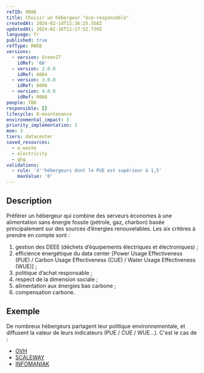```yaml
---
refID: 0086
title: Choisir un hébergeur "éco-responsable"
createdAt: 2024-02-14T12:36:25.558Z
updatedAt: 2024-02-16T11:17:52.739Z
language: fr
published: true
refType: RWEB
versions:
  - version: GreenIT
    idRef: '66'
  - version: 2.0.0
    idRef: 0084
  - version: 3.0.0
    idRef: 0086
  - version: 4.0.0
    idRef: 0086
people: TBD
responsible: []
lifecycle: 8-maintenance
environmental_impact: 3
priority_implementation: 3
moe: 3
tiers: datacenter
saved_resources:
  - e-waste
  - electricity
  - ghg
validations:
  - rule: 'd''hébergeurs dont le PUE est supérieur à 1,5'
    maxValue: '0'
---
```


## Description

Préférer un hébergeur qui combine des serveurs économes à une alimentation sans énergie fossile (pétrole, gaz, charbon)
basée principalement sur des sources d’énergies renouvelables.
Les six critères à prendre en compte sont :

1. gestion des DEEE (déchets d’équipements électriques et électroniques) ;
2. efficience énergétique du data center \[Power Usage Effectiveness (PUE) / Carbon Usage Effectiveness (CUE) /
   Water Usage Effectiveness (WUE)] ;
3. politique d’achat responsable ;
4. respect de la dimension sociale ;
5. alimentation aux énergies bas carbone ;
6. compensation carbone.

## Exemple

De nombreux hébergeurs partagent leur politique environnementale, et diffusent la valeur de
leurs indicateurs (PUE / CUE / WUE...). C'est le cas de :

* [OVH](https://corporate.ovhcloud.com/fr/sustainability/environment/)
* [SCALEWAY](https://www.scaleway.com/fr/leadership-environnemental/)
* [INFOMANIAK](https://www.infomaniak.com/fr/ecologie)

